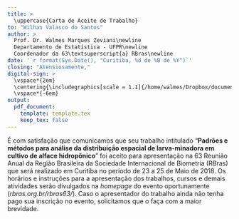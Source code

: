```yaml
---
title: >
  \uppercase{Carta de Aceite de Trabalho}
to: "Wilhan Valasco do Santos"
author: >
  Prof. Dr. Walmes Marques Zeviani\newline
  Departamento de Estatística - UFPR\newline
  Coordenador da 63\textsuperscript{a} RBras\newline
date: '`r format(Sys.Date(), "Curitiba, %d de %B de %Y")`'
closing: "Atensiosamente,"
digital-sign: >
  \vspace*{2em}
  \centering{\includegraphics[scale = 1.1]{/home/walmes/Dropbox/documents/walmes-sign.png}}
  \vspace*{-6em}
output:
  pdf_document:
    template: template.tex
    keep_tex: false
---
```


É com satisfação que comunicamos que seu trabalho intitulado
"**Padrões e métodos para análise da distribuição espacial de larva-minadora em cultivo de alface hidropônico**"
foi aceito para apresentação na 63\textsuperscript{a} Reunião Anual da
Região Brasileira da Sociedade Internacional de Biometria (RBras)
que será realizado em Curitiba no período de 23 a 25 de
Maio de 2018.  Os horários e instruções para a apresentação dos
trabalhos, cursos e demais atividades serão divulgados na
*homepage* do evento oportunamente (*rbras.org.br/rbras63/*). Caso o
apresentador do trabalho ainda não tenha pago sua inscrição no evento,
solicitamos que o faça com a maior brevidade.

<!------------------------------------------- -->
